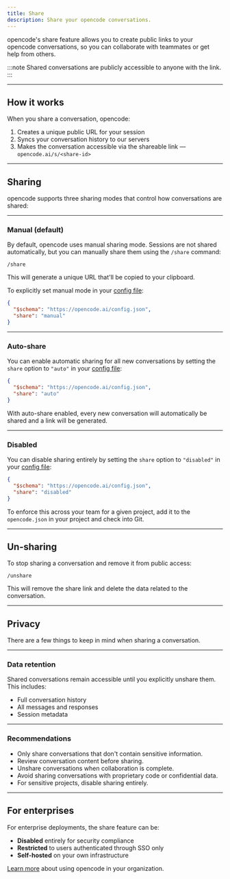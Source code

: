 ```yaml
---
title: Share
description: Share your opencode conversations.
---
```


opencode's share feature allows you to create public links to your opencode conversations, so you can collaborate with teammates or get help from others.

:::note
Shared conversations are publicly accessible to anyone with the link.
:::

---

## How it works

When you share a conversation, opencode:

1. Creates a unique public URL for your session
2. Syncs your conversation history to our servers
3. Makes the conversation accessible via the shareable link — `opencode.ai/s/<share-id>`

---

## Sharing

opencode supports three sharing modes that control how conversations are shared:

---

### Manual (default)

By default, opencode uses manual sharing mode. Sessions are not shared automatically, but you can manually share them using the `/share` command:

```
/share
```

This will generate a unique URL that'll be copied to your clipboard.

To explicitly set manual mode in your [config file](/docs/config):

```json title="opencode.json"
{
  "$schema": "https://opencode.ai/config.json",
  "share": "manual"
}
```

---

### Auto-share

You can enable automatic sharing for all new conversations by setting the `share` option to `"auto"` in your [config file](/docs/config):

```json title="opencode.json"
{
  "$schema": "https://opencode.ai/config.json",
  "share": "auto"
}
```

With auto-share enabled, every new conversation will automatically be shared and a link will be generated.

---

### Disabled

You can disable sharing entirely by setting the `share` option to `"disabled"` in your [config file](/docs/config):

```json title="opencode.json"
{
  "$schema": "https://opencode.ai/config.json",
  "share": "disabled"
}
```

To enforce this across your team for a given project, add it to the `opencode.json` in your project and check into Git.

---

## Un-sharing

To stop sharing a conversation and remove it from public access:

```
/unshare
```

This will remove the share link and delete the data related to the conversation.

---

## Privacy

There are a few things to keep in mind when sharing a conversation.

---

### Data retention

Shared conversations remain accessible until you explicitly unshare them. This
includes:

- Full conversation history
- All messages and responses
- Session metadata

---

### Recommendations

- Only share conversations that don't contain sensitive information.
- Review conversation content before sharing.
- Unshare conversations when collaboration is complete.
- Avoid sharing conversations with proprietary code or confidential data.
- For sensitive projects, disable sharing entirely.

---

## For enterprises

For enterprise deployments, the share feature can be:

- **Disabled** entirely for security compliance
- **Restricted** to users authenticated through SSO only
- **Self-hosted** on your own infrastructure

[Learn more](/docs/enterprise) about using opencode in your organization.
